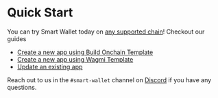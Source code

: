 # Quick Start 
You can try Smart Wallet today on [any supported chain](/FAQ#what-networks-are-supported)! Checkout our guides 
- [Create a new app using Build Onchain Template](/guides/create-app/using-boat)
- [Create a new app using Wagmi Template](/guides/create-app/using-wagmi)
- [Update an existing app](/guides/update-existing-app)

Reach out to us in the `#smart-wallet` channel on [Discord](https://discord.com/invite/cdp/) if you have any questions.